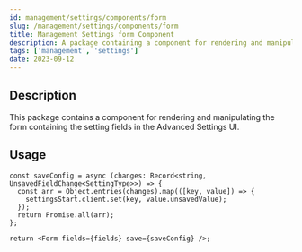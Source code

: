 ```yaml
---
id: management/settings/components/form
slug: /management/settings/components/form
title: Management Settings form Component
description: A package containing a component for rendering and manipulating the form in the Advanced Settings UI.
tags: ['management', 'settings']
date: 2023-09-12
---
```


## Description

This package contains a component for rendering and manipulating the form containing the setting fields in the Advanced Settings UI.


## Usage

```tsx
const saveConfig = async (changes: Record<string, UnsavedFieldChange<SettingType>>) => {
  const arr = Object.entries(changes).map(([key, value]) => {
    settingsStart.client.set(key, value.unsavedValue);
  });
  return Promise.all(arr);
};

return <Form fields={fields} save={saveConfig} />;
```